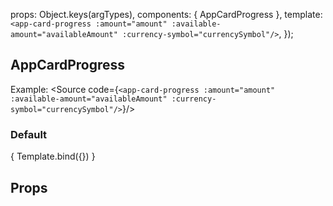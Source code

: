 
<Meta title="ui-kit/AppCardProgress" component={AppCardProgress} />

  props: Object.keys(argTypes),
  components: { AppCardProgress },
  template: `
      <app-card-progress
          :amount="amount"
          :available-amount="availableAmount"
          :currency-symbol="currencySymbol"/>
    `,
});


## AppCardProgress

Example:
<Source code={`
    <app-card-progress
      :amount="amount"
      :available-amount="availableAmount"
      :currency-symbol="currencySymbol"/>
`}/>



### Default
<Canvas>
  <Story name="Default view" args={{ amount: 9409, availableAmount: 9409, currencySymbol: '$'}}>
    { Template.bind({}) }
  </Story>
</Canvas>


## Props
<ArgsTable story="Default view" />
